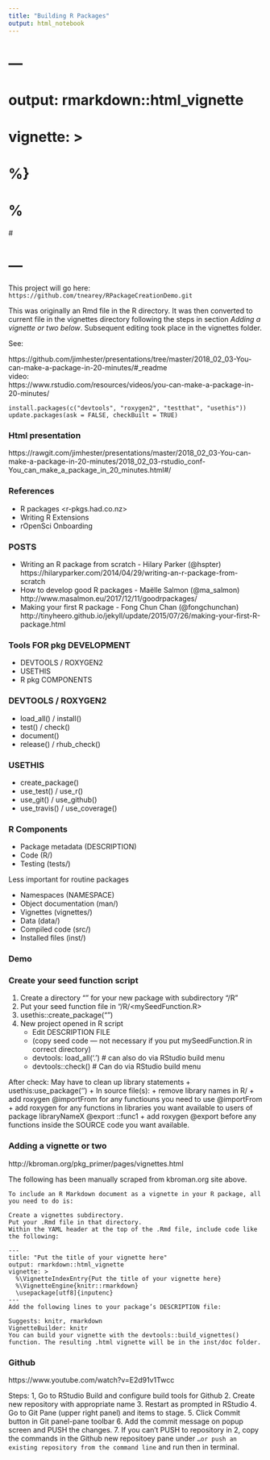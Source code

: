 ```yaml
---
title: "Building R Packages"
output: html_notebook
---
```

# ---
# output: rmarkdown::html_vignette
# vignette: >
#   %\VignetteIndexEntry{"Building R Packages"}}
#   %\VignetteEngine{knitr::rmarkdown}
#   \usepackage[utf8]{inputenc}
# ---
This project will go here:
`https://github.com/tnearey/RPackageCreationDemo.git`

This was originally an Rmd file in the R directory. It was then converted to current file in the vignettes directory following the steps in section *Adding a vignette or two below*. Subsequent editing took place in the vignettes folder.

See: 

 https://github.com/jimhester/presentations/tree/master/2018_02_03-You-can-make-a-package-in-20-minutes/#_readme  
 video:   
 https://www.rstudio.com/resources/videos/you-can-make-a-package-in-20-minutes/  

``` 
install.packages(c("devtools", "roxygen2", "testthat", "usethis"))
update.packages(ask = FALSE, checkBuilt = TRUE)
```
### Html presentation ###
 
 https://rawgit.com/jimhester/presentations/master/2018_02_03-You-can-make-a-package-in-20-minutes/2018_02_03-rstudio_conf-You_can_make_a_package_in_20_minutes.html#/
 
### References ###
 
  * R packages <r-pkgs.had.co.nz>
  *   Writing R Extensions
  * rOpenSci Onboarding
   
### POSTS ###
* Writing an R package from scratch - Hilary Parker (@hspter)
   https://hilaryparker.com/2014/04/29/writing-an-r-package-from-scratch
* How to develop good R packages - Maëlle Salmon (@ma_salmon)
    http://www.masalmon.eu/2017/12/11/goodrpackages/
* Making your first R package - Fong Chun Chan (@fongchunchan)
    http://tinyheero.github.io/jekyll/update/2015/07/26/making-your-first-R-package.html
 
### Tools FOR  pkg DEVELOPMENT ###

   * DEVTOOLS / ROXYGEN2
   * USETHIS
   * R pkg COMPONENTS


### DEVTOOLS / ROXYGEN2 ###
* load_all() / install()
* test() / check()
* document()
* release() / rhub_check()

### USETHIS ###  
* create_package()  
* use_test() / use_r()  
* use_git() / use_github()  
* use_travis() / use_coverage()

### R Components ###
* Package metadata (DESCRIPTION)
* Code (R/)
* Testing (tests/)  

Less important for routine packages

* Namespaces (NAMESPACE)
* Object documentation (man/)
* Vignettes (vignettes/)
* Data (data/)
* Compiled code (src/)
* Installed files (inst/)

### Demo ###

### Create your seed function script ####

1. Create a directory "<NewPkgDir>" for your new package with subdirectory  "<NewPkgDir>/R"
2. Put your seed function file in "<NewPkgDir>/R/<mySeedFunction.R>
3. usethis::create_package("<NewPkgDir>")
4. New project opened in R script
    + Edit DESCRIPTION FILE
    + (copy seed code --- not necessary if you put mySeedFunction.R in correct directory)
    + devtools: load_all('.') \# can also do via RStudio build menu
    + devtools::check() \# Can do via RStudio build menu
    
 After check: 
 May have to clean up library statements
        + usethis:use_package('<libraryNameX>') 
        + In source file(s): 
            + remove library names in R/<source files>
            + add roxygen @importFrom for any functiouns you need to use
                @importFrom <libraryNameX> <func1> <func2>
            + add roxygen for any functions in libraries you want available             to users of package libraryNameX
                @export
                <libraryNameX>::func1
             + add roxygen @export before any functions inside the SOURCE code you want available.
             
### Adding a vignette or two ###
http://kbroman.org/pkg_primer/pages/vignettes.html


The following has been  manually scraped from kbroman.org site above.
```
To include an R Markdown document as a vignette in your R package, all you need to do is:

Create a vignettes subdirectory.
Put your .Rmd file in that directory.  
Within the YAML header at the top of the .Rmd file, include code like the following:

---
title: "Put the title of your vignette here"
output: rmarkdown::html_vignette
vignette: >
  %\VignetteIndexEntry{Put the title of your vignette here}
  %\VignetteEngine{knitr::rmarkdown}
  \usepackage[utf8]{inputenc}
---
Add the following lines to your package’s DESCRIPTION file:

Suggests: knitr, rmarkdown
VignetteBuilder: knitr
You can build your vignette with the devtools::build_vignettes() function. The resulting .html vignette will be in the inst/doc folder.
```
### Github ###
https://www.youtube.com/watch?v=E2d91v1Twcc

Steps:
1, Go to RStudio Build and configure build tools for Github
2. Create new repository with appropriate name
3. Restart as prompted in RStudio
4.  Go to Git Pane (upper right panel) and items to stage.
5.  Click Commit button in Git panel-pane toolbar
6.  Add the commit message on popup screen and PUSH the changes.
7.  If you can't PUSH to repository in 2, copy the commands in  the Github new repositoey pane under `…or push an existing repository from the command line` and run then in terminal.

